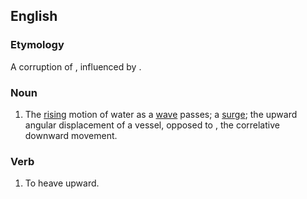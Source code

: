 ==English==

===Etymology===
A corruption of {{m|en|send}}, influenced by {{m|en|ascend}}.

===Noun===
{{en-noun}}

# The [[rising]] motion of water as a [[wave]] passes; a [[surge]]; the upward angular displacement of a vessel, opposed to {{m|en|pitch}}, the correlative downward movement.

===Verb===
{{en-verb}}

# {{lb|en|intransitive}} To heave upward.